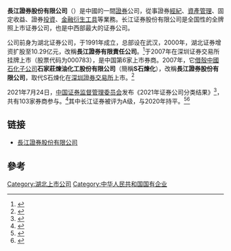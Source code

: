 {{Infobox_Company |
  company_name_zh = 長江證券股份公司 |
  company_name = 長江證券股份公司|
  company_logo = [[File:changjiangsecurities.png|File:changjiangsecurities.png]]|
  company_type = [[國有企業|國有企業]]|
  foundation = 1988年 |
  location ={{PRC}}<br>[[湖北省|湖北省]][[武漢市|武漢市]]|
  industry = [[證券|證券]]|
  key_people = 董事長：[[李新华|李新华]] | 
  sales =  |
  profit =  |
  asset = |
  market_value = |
  num_employees = |
  revenue = |
  products = |
  parent = |
  homepage = [https://www.95579.com/ 長江證券]
}}

'''長江證券股份有限公司'''（{{szse|000783}}）是中國的一間[[證券|證券]]公司，從事證券[[經紀|經紀]]、[[資產管理|資產管理]]、固定收益、證券[[投資|投資]]、[[金融衍生工具|金融衍生工具]]等業務。长江证券股份有限公司是全国性的全牌照上市证券公司，也是中西部最大的证券公司。

公司前身为湖北证券公司，于1991年成立，总部设在武汉，2000年，湖北证券增资扩股至10.29亿元，改稱'''長江證券有限責任公司'''。<ref>{{Cite web |url=http://money.finance.sina.com.cn/corp/go.php/vCI_CorpInfo/stockid/000783.phtml |title=长江证券股份有限公司 |access-date=2009-01-22 |archive-date=2020-11-26 |archive-url=https://web.archive.org/web/20201126004834/http://money.finance.sina.com.cn/corp/go.php/vCI_CorpInfo/stockid/000783.phtml |dead-url=no }}</ref>于2007年在深圳证券交易所挂牌上市（股票代码为000783），是中国第6家上市券商。2007年，它[[借殼|借殼]][[中國石化|中國石化]][[子公司|子公司]]'''石家莊煉油化工股份有限公司'''（簡稱'''S石煉化'''），改稱'''長江證券股份有限公司'''，取代S石煉化在[[深圳證券交易所|深圳證券交易所]]上市。<ref>{{Cite web |url=http://finance.sina.com.cn/stock/t/20070124/02221174830.shtml |title=长江证券借壳石炼化方案出炉 |access-date=2009-01-22 |archive-date=2016-03-04 |archive-url=https://web.archive.org/web/20160304120756/http://finance.sina.com.cn/stock/t/20070124/02221174830.shtml |dead-url=no }}</ref>

2021年7月24日，[[中国证券监督管理委员会|中国证券监督管理委员会]]发布《2021年证券公司分类结果》<ref>{{cite news |title=103家券商2021年度评级“放榜” 26升27降 八成上市券商跻身A类 |url=https://finance.huanqiu.com/article/445pjUgA01M |accessdate=2021-11-11 |work=环球网 |archive-date=2021-11-14 |archive-url=https://web.archive.org/web/20211114033747/https://finance.huanqiu.com/article/445pjUgA01M |dead-url=no }}</ref>，共有103家券商参与。<ref>{{cite news |title=103家券商2021年度评级“放榜” 26升27降 八成上市券商跻身A类 |url=http://www.cs.com.cn/qs/202107/t20210726_6187539.html |accessdate=2021-11-11 |work=中证网 |archive-date=2021-08-06 |archive-url=https://web.archive.org/web/20210806211137/http://cs.com.cn/qs/202107/t20210726_6187539.html |dead-url=no }}</ref>其中长江证券被评为A级，与2020年持平。<ref>{{cite news |title=百家券商分类榜单出炉，海通证券降BBB级、恒泰国都连降四级 |url=https://www.jiemian.com/article/6435301.html |accessdate=2021-11-11 |work=界面新闻 |archive-date=2021-11-14 |archive-url=https://web.archive.org/web/20211114033720/https://www.jiemian.com/article/6435301.html |dead-url=no }}</ref><ref>{{cite news |title=券商新座次表出炉：兴业证券等3家新晋AA，海通跌出A类 |url=https://www.yicai.com/news/101120015.html |accessdate=2021-11-11 |work=一财网 |archive-date=2021-11-27 |archive-url=https://web.archive.org/web/20211127012515/https://www.yicai.com/news/101120015.html |dead-url=no }}</ref>

== 链接 ==
*[https://www.95579.com/ 長江證券股份有限公司] {{Wayback|url=https://www.95579.com/ |date=20210226121915 }}

== 參考 ==
{{reflist}}
{{CSI-300}}
{{SZSECI}}
{{中华人民共和国证券公司分类}}
{{中华人民共和国证券公司}}

[[Category:湖北上市公司|Category:湖北上市公司]]
[[Category:中华人民共和国国有企业|Category:中华人民共和国国有企业]]